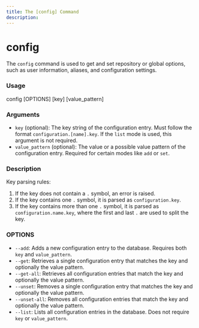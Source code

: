 ```yaml
---
title: The [config] Command
description:
---
```


# config

The `config` command is used to get and set repository or global options, such as user information, aliases, and configuration settings.

### Usage

config [OPTIONS] [key] [value_pattern]

### Arguments

- `key` (optional): The key string of the configuration entry. Must follow the format `configuration.[name].key`. If the `list` mode is used, this argument is not required.
- `value_pattern` (optional): The value or a possible value pattern of the configuration entry. Required for certain modes like `add` or `set`.

### Description

Key parsing rules:
1. If the key does not contain a `.` symbol, an error is raised.
2. If the key contains one `.` symbol, it is parsed as `configuration.key`.
3. If the key contains more than one `.` symbol, it is parsed as `configuration.name.key`, where the first and last `.` are used to split the key.

### OPTIONS

- `--add`: Adds a new configuration entry to the database. Requires both `key` and `value_pattern`.
- `--get`: Retrieves a single configuration entry that matches the key and optionally the value pattern.
- `--get-all`: Retrieves all configuration entries that match the key and optionally the value pattern.
- `--unset`: Removes a single configuration entry that matches the key and optionally the value pattern.
- `--unset-all`: Removes all configuration entries that match the key and optionally the value pattern.
- `--list`: Lists all configuration entries in the database. Does not require `key` or `value_pattern`.
